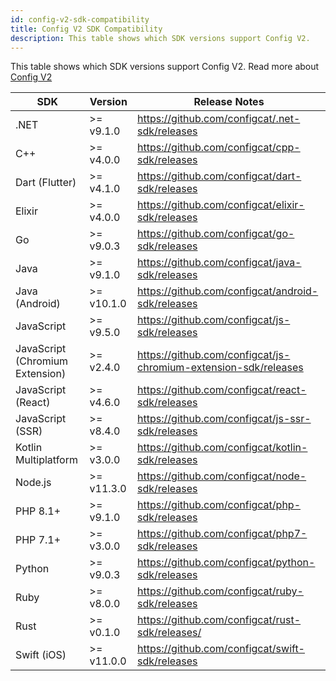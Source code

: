 ```yaml
---
id: config-v2-sdk-compatibility
title: Config V2 SDK Compatibility
description: This table shows which SDK versions support Config V2.
---
```


This table shows which SDK versions support Config V2. Read more about [Config V2](../config-v2)

| SDK                             | Version    | Release Notes                                                   |
| ------------------------------- |------------| --------------------------------------------------------------- |
| .NET                            | >= v9.1.0  | https://github.com/configcat/.net-sdk/releases                  |
| C++                             | >= v4.0.0  | https://github.com/configcat/cpp-sdk/releases                   |
| Dart (Flutter)                  | >= v4.1.0  | https://github.com/configcat/dart-sdk/releases                  |
| Elixir                          | >= v4.0.0  | https://github.com/configcat/elixir-sdk/releases                |
| Go                              | >= v9.0.3  | https://github.com/configcat/go-sdk/releases                    |
| Java                            | >= v9.1.0  | https://github.com/configcat/java-sdk/releases                  |
| Java (Android)                  | >= v10.1.0 | https://github.com/configcat/android-sdk/releases               |
| JavaScript                      | >= v9.5.0  | https://github.com/configcat/js-sdk/releases                    |
| JavaScript (Chromium Extension) | >= v2.4.0  | https://github.com/configcat/js-chromium-extension-sdk/releases |
| JavaScript (React)              | >= v4.6.0  | https://github.com/configcat/react-sdk/releases                 |
| JavaScript (SSR)                | >= v8.4.0  | https://github.com/configcat/js-ssr-sdk/releases                |
| Kotlin Multiplatform            | >= v3.0.0  | https://github.com/configcat/kotlin-sdk/releases                |
| Node.js                         | >= v11.3.0 | https://github.com/configcat/node-sdk/releases                  |
| PHP 8.1+                        | >= v9.1.0  | https://github.com/configcat/php-sdk/releases                   |
| PHP 7.1+                        | >= v3.0.0  | https://github.com/configcat/php7-sdk/releases                  |
| Python                          | >= v9.0.3  | https://github.com/configcat/python-sdk/releases                |
| Ruby                            | >= v8.0.0  | https://github.com/configcat/ruby-sdk/releases                  |
| Rust                            | >= v0.1.0  | https://github.com/configcat/rust-sdk/releases/                 |
| Swift (iOS)                     | >= v11.0.0 | https://github.com/configcat/swift-sdk/releases                 |